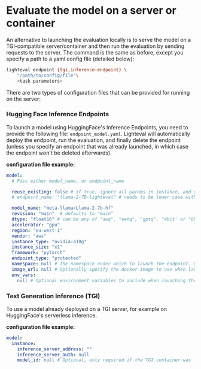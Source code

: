 # Evaluate the model on a server or container

An alternative to launching the evaluation locally is to serve the model on a
TGI-compatible server/container and then run the evaluation by sending requests
to the server. The command is the same as before, except you specify a path to
a yaml config file (detailed below):

```bash
lighteval endpoint {tgi,inference-endpoint} \
    "/path/to/config/file"\
    <task parameters>
```

There are two types of configuration files that can be provided for running on
the server:

### Hugging Face Inference Endpoints

To launch a model using HuggingFace's Inference Endpoints, you need to provide
the following file: `endpoint_model.yaml`. Lighteval will automatically deploy
the endpoint, run the evaluation, and finally delete the endpoint (unless you
specify an endpoint that was already launched, in which case the endpoint won't
be deleted afterwards).

__configuration file example:__

```yaml
model:
  # Pass either model_name, or endpoint_name

  reuse_existing: false # if true, ignore all params in instance, and don't delete the endpoint after evaluation
  # endpoint_name: "llama-2-7B-lighteval" # needs to be lower case without special characters

  model_name: "meta-llama/Llama-2-7b-hf"
  revision: "main"  # defaults to "main"
  dtype: "float16" # can be any of "awq", "eetq", "gptq", "4bit' or "8bit" (will use bitsandbytes), "bfloat16" or "float16"
  accelerator: "gpu"
  region: "eu-west-1"
  vendor: "aws"
  instance_type: "nvidia-a10g"
  instance_size: "x1"
  framework: "pytorch"
  endpoint_type: "protected"
  namespace: null # The namespace under which to launch the endpoint. Defaults to the current user's namespace
  image_url: null # Optionally specify the docker image to use when launching the endpoint model. E.g., launching models with later releases of the TGI container with support for newer models.
  env_vars:
    null # Optional environment variables to include when launching the endpoint. e.g., `MAX_INPUT_LENGTH: 2048`

```

### Text Generation Inference (TGI)

To use a model already deployed on a TGI server, for example on HuggingFace's
serverless inference.

__configuration file example:__

```yaml
model:
  instance:
    inference_server_address: ""
    inference_server_auth: null
    model_id: null # Optional, only required if the TGI container was launched with model_id pointing to a local directory
```
